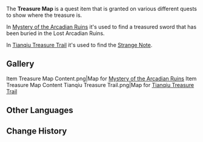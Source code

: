 {{Item Infobox
|id           = 100711
|type         = Quest Items
|description  = A scribbled map with a simple marking in a particular area.
|source1      = Given during [[Mystery of the Arcadian Ruins]]
|source2      = Obtained during [[Tianqiu Treasure Trail]]
}}
The '''Treasure Map''' is a quest item that is granted on various different quests to show where the treasure is.

In [[Mystery of the Arcadian Ruins]] it's used to find a treasured sword that has been buried in the Lost Arcadian Ruins.

In [[Tianqiu Treasure Trail]] it's used to find the [[Strange Note]].

==Gallery==
<gallery hideaddbutton="true" captionalign="center">
Item Treasure Map Content.png|Map for [[Mystery of the Arcadian Ruins]]
Item Treasure Map Content Tianqiu Treasure Trail.png|Map for [[Tianqiu Treasure Trail]]
</gallery>
==Other Languages==
{{Other Languages|default_hidden = 1
|en      = Treasure Map
|zhs     = 藏宝图
|zhs_rm  = Cángbǎotú
|zht     = 藏寶圖
|zht_rm  = Cángbǎotú
|ja      = 宝の地図
|ja_rm   = Takara no Chizu
|ko      = 보물지도
|ko_rm   = 
|es      = Mapa del tesoro
|fr      = Carte au trésor
|ru      = Карта сокровищ
|th      = แผนที่ขุมทรัพย์
|th_rm   = 
|vi      = Bản Đồ Kho Báu
|de      = Schatzkarte
|id      = Peta Harta Karun
|pt      = Pista dos Tesouros
}}

==Change History==
{{Change History|1.0}}
